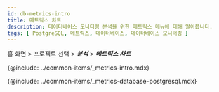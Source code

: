 ```yaml
---
id: db-metrics-intro
title: 메트릭스 차트
description: 데이터베이스 모니터링 분석을 위한 메트릭스 메뉴에 대해 알아봅니다.
tags: [ PostgreSQL, 메트릭스, 데이터베이스, 데이터베이스 모니터링 ]
---
```


홈 화면 > 프로젝트 선택 > ***분석*** > ***메트릭스 차트***

{@include: ../common-items/_metrics-intro.mdx}

{@include: ../common-items/_metrics-database-postgresql.mdx}  